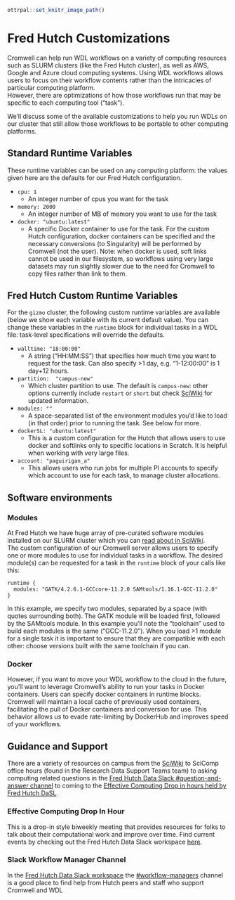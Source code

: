 
```r
ottrpal::set_knitr_image_path()
```
# Fred Hutch Customizations

Cromwell can help run WDL workflows on a variety of computing resources such as SLURM clusters (like the Fred Hutch cluster), as well as AWS, Google and Azure cloud computing systems.  Using WDL workflows allows users to focus on their workflow contents rather than the intricacies of particular computing platform.  
However, there are optimizations of how those workflows run that may be specific to each computing tool ("task").  

We'll discuss some of the available customizations to help you run WDLs on our cluster that still allow those workflows to be portable to other computing platforms.  


## Standard Runtime Variables

These runtime variables can be used on any computing platform: the values given here are the defaults for our Fred Hutch configuration. 

- `cpu: 1`
  - An integer number of cpus you want for the task
- `memory: 2000`
  - An integer number of MB of memory you want to use for the task
- `docker: "ubuntu:latest"`
  - A specific Docker container to use for the task.  For the custom Hutch configuration, docker containers can be specified and the necessary conversions (to Singularity) will be performed by Cromwell (not the user).  Note: when docker is used, soft links cannot be used in our filesystem, so workflows using very large datasets may run slightly slower due to the need for Cromwell to copy files rather than link to them.  


## Fred Hutch Custom Runtime Variables
For the `gizmo` cluster, the following custom runtime variables are available (below we show each variable with its current default value). You can change these variables in the `runtime` block for individual tasks in a WDL file: task-level specifications will override the defaults.  


- `walltime: "18:00:00"`
  - A string ("HH:MM:SS") that specifies how much time you want to request for the task. Can also specify >1 day, e.g. "1-12:00:00" is 1 day+12 hours.
- `partition:  "campus-new"`
  - Which cluster partition to use. The default is `campus-new`: other options currently include `restart` or `short` but check [SciWiki](https://sciwiki.fredhutch.org/scicomputing/) for updated information. 
- `modules: ""`
  - A space-separated list of the environment modules you'd like to load (in that order) prior to running the task.  See below for more.
- `dockerSL: "ubuntu:latest"`
  - This is a custom configuration for the Hutch that allows users to use docker and softlinks only to specific locations in Scratch.  It is helpful when working with very large files. 
- `account: "paguirigan_a"`
  - This allows users who run jobs for multiple PI accounts to specify which account to use for each task, to manage cluster allocations.  

## Software environments


### Modules
At Fred Hutch we have huge array of pre-curated software modules installed on our SLURM cluster which you can [read about in SciWiki](https://sciwiki.fredhutch.org/scicomputing/compute_scientificSoftware/).  
The custom configuration of our Cromwell server allows users to specify one or more modules to use for individual tasks in a workflow.  The desired module(s) can be requested for a task in the `runtime` block of your calls like this:

```
runtime {
  modules: "GATK/4.2.6.1-GCCcore-11.2.0 SAMtools/1.16.1-GCC-11.2.0"
}
```

In this example, we specify two modules, separated by a space (with quotes surrounding both). The GATK module will be loaded first, followed by the SAMtools module.   In this example you'll note the "toolchain" used to build each modules is the same ("GCC-11.2.0").  When you load >1 module for a single task it is important to ensure that they are compatible with each other: choose versions built with the same toolchain if you can.  

### Docker
However, if you want to move your WDL workflow to the cloud in the future, you'll want to leverage Cromwell's ability to run your tasks in Docker containers.  Users can specify docker containers in runtime blocks. Cromwell will maintain a local cache of previously used containers, facilitating the pull of Docker containers and conversion for use.  This behavior allows us to evade rate-limiting by DockerHub and improves speed of your workflows. 



## Guidance and Support

There are a variety of resources on campus from the [SciWiki](https://sciwiki.fredhutch.org) to SciComp office hours (found in the Research Data Support Teams team) to asking computing related questions in the [Fred Hutch Data Slack #question-and-answer channel](https://fhdata.slack.com/archives/CD3HGJHJT) to coming to the [Effective Computing Drop in hours held by Fred Hutch DaSL](https://fhdata.slack.com/archives/C03T4QPNDA9).

### Effective Computing Drop In Hour
This is a drop-in style biweekly meeting that provides resources for folks to talk about their computational work and improve over time.  Find current events by checking out the Fred Hutch Data Slack workspace [here](https://fhdata.slack.com).

### Slack Workflow Manager Channel
In the [Fred Hutch Data Slack workspace](https://fhdata.slack.com/) the [#workflow-managers](https://fhdata.slack.com/archives/CJFP1NYSZ) channel is a good place to find help from Hutch peers and staff who support Cromwell and WDL

